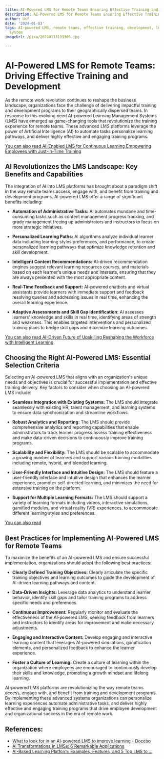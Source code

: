 ```yaml
---
title: AI-Powered LMS for Remote Teams Ensuring Effective Training and Development
description: AI-Powered LMS for Remote Teams Ensuring Effective Training and Development
author: Usf
date: '2024-01-03'
tags: AI-powered LMS, remote teams, effective training, development, learning management
  system
imageUrl: /pixa/20240113133306.jpg

---
```

# AI-Powered LMS for Remote Teams: Driving Effective  Training and Development

As the remote work revolution  continues to reshape the business landscape, organizations face the challenge of delivering impactful training and development programs to their  geographically dispersed teams. In response  to this evolving need AI-powered Learning Management Systems (LMS) have emerged as game-changing tools that  revolutionize the training experience for remote teams. These advanced LMS platforms leverage the power of Artificial  Intelligence (AI) to  automate tasks personalize learning pathways,  and deliver highly effective and  engaging training programs.

[You can  also read AI-Enabled LMS for Continuous Learning Empowering Employees with Just-in-Time Training](AI-Enabled%20LMS%20for%20Continuous%20Learning%20Empowering%20Employees%20with%20Just-in-Time%20Training)


## AI Revolutionizes the LMS Landscape: Key Benefits and Capabilities

The integration of AI into LMS platforms has brought about a paradigm shift in the way  remote teams access, engage with, and  benefit from training and development  programs. AI-powered LMS offer a range of significant benefits including:

* **Automation of Administrative Tasks:** AI automates mundane and time-consuming tasks such as content management progress tracking, and grade management freeing up administrators and instructors to  focus on more  strategic initiatives.


* **Personalized Learning Paths:** AI algorithms analyze individual learner data including learning styles preferences, and performance, to create personalized  learning pathways that optimize knowledge retention and skill development.


* **Intelligent Content Recommendations:**  AI-driven recommendation engines suggest  relevant learning resources courses, and materials based on each learner's unique needs and interests, ensuring that they are always presented with  the most appropriate content.


* **Real-Time Feedback and Support:** AI-powered chatbots and virtual assistants provide learners with immediate support  and feedback resolving queries and  addressing issues in real time, enhancing the overall learning experience.


* **Adaptive Assessments and Skill  Gap Identification:** AI assesses learners' knowledge and skills in  real time, identifying areas of strength  and weakness.  This enables targeted interventions and personalized training  plans to bridge skill gaps and maximize learning outcomes.


[You can also read  AI-Driven Future of  Upskilling Reshaping the Workforce with Intelligent Learning](AI-Driven%20Future%20of%20Upskilling%20Reshaping%20the%20Workforce%20with%20Intelligent%20Learning)


## Choosing the Right AI-Powered LMS: Essential Selection  Criteria

Selecting an AI-powered  LMS that aligns with an organization's unique needs and objectives is  crucial for  successful implementation and effective training delivery. Key factors to consider when choosing an AI-powered LMS include:

* **Seamless Integration with Existing Systems:** The LMS should integrate seamlessly with existing HR, talent management, and learning systems to ensure  data synchronization and streamline workflows.


* **Robust Analytics and Reporting:** The LMS should provide comprehensive analytics and reporting  capabilities that enable administrators to track learner progress assess training effectiveness and make data-driven decisions to continuously improve training  programs.


* **Scalability and Flexibility:** The LMS should  be scalable to accommodate  a growing number of learners and support various training modalities including remote, hybrid, and blended learning.


* **User-Friendly  Interface and  Intuitive  Design:** The LMS should feature a user-friendly interface and intuitive design that enhances the  learner experience,  promotes  self-directed learning, and  minimizes  the need for extensive training on the platform.


* **Support  for Multiple Learning Formats:** The LMS should support a variety of learning formats including videos, interactive simulations,  gamified modules,  and virtual reality (VR)  experiences, to accommodate different learning styles and preferences.


[You can also read ]()


## Best  Practices for Implementing AI-Powered LMS for Remote Teams

To maximize the benefits of an AI-powered LMS and ensure successful implementation, organizations should adopt the following best practices:

* **Clearly Defined Training Objectives:** Clearly articulate the specific training objectives  and learning outcomes to guide the  development of  AI-driven learning pathways and content.


* **Data-Driven Insights:** Leverage data analytics to understand learner behavior, identify skill gaps and  tailor training programs to address specific needs and preferences.


* **Continuous  Improvement:** Regularly monitor and evaluate the effectiveness of the AI-powered LMS, seeking feedback  from learners and instructors to identify areas  for improvement and make necessary adjustments.


* **Engaging and Interactive Content:**  Develop engaging  and interactive learning content  that leverages  AI-powered simulations,  gamification elements, and personalized feedback to enhance  the learner experience.


*  **Foster a Culture of Learning:** Create a culture of learning within the organization where employees are encouraged to continuously develop their skills and knowledge, promoting a growth mindset and lifelong learning.


AI-powered LMS platforms are revolutionizing the way remote teams  access, engage with, and benefit from training  and development programs. By implementing these advanced systems organizations can personalize learning experiences automate administrative tasks, and  deliver highly effective  and engaging training  programs that drive employee development and organizational success  in the era of remote work.

## References:
- [What to look for in an AI-powered LMS to improve learning - Docebo](https://www.docebo.com/learning-network/blog/ai-lms/)
- [AI Transformations In LMSs: 6 Remarkable Applications](https://elearningindustry.com/ai-transformations-in-lmss-remarkable-applications)
- [AI-Based Learning Platform: Examples, Features, and 5 Top LMS to ...](https://www.zavvy.io/blog/ai-based-lms)
